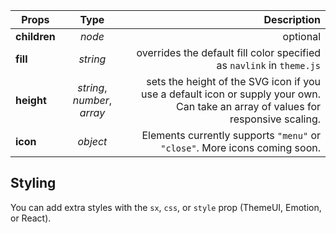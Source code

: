 
<Title type="menu-toggle" title="MenuToggle">
  <Styled.p>
    The MenuToggle is a button that opens and closes the MobileNav component. By
    default, it is hidden on desktop.
  </Styled.p>
  <Styled.p>
    You can wrap it around your own icon, text, or component, or you can use one
    of Element's default icons.
  </Styled.p>
</Title>

| Props        |            Type             |                                                                                                                       Description |
| ------------ | :-------------------------: | --------------------------------------------------------------------------------------------------------------------------------: |
| **children** |           _node_            |                                                                                                                          optional |
| **fill**     |          _string_           |                                                             overrides the default fill color specified as `navlink` in `theme.js` |
| **height**   | _string_, _number_, _array_ | sets the height of the SVG icon if you use a default icon or supply your own. Can take an array of values for responsive scaling. |
| **icon**     |          _object_           |                                                        Elements currently supports `"menu"` or `"close"`. More icons coming soon. |

## Styling

You can add extra styles with the `sx`, `css`, or `style` prop (ThemeUI, Emotion, or React).

<PageLink path="/components/mobile-nav" label="MobileNav" />
